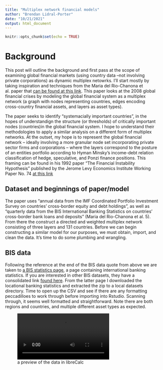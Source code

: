 ```yaml
---
title: "Multiplex network financial models"
author: "Brendan Lidral-Porter"
date: "10/21/2021"
output: html_document
---
```


```r
knitr::opts_chunk$set(echo = TRUE)

```
# Background

This post will outline the background and first pass at the scope of examining global financial markets (using country data --not involving private corporations) as dynamic multiplex netowrks. I'll start mostly by taking inspiration and techniques from the Maria del Rio-Chanona et al. paper that [can be found at this link](https://appliednetsci.springeropen.com/articles/10.1007/s41109-020-00301-2). This paper looks at the 2008 global financial crises by modeling the global financial system as a multiplex network (a graph with nodes representing countries, edges encoding cross-country financial assets, and layers as asset types).

The paper seeks to identify "systemacially important countries", in the hopes of understandign the structure (or thresholds) of critically important nodes (countries)in the global financial system. I hope to understand their methodologies to apply a similar analysis on a different form of multiplex networks. At the outset, my hope is to represent the global financial network -- ideally involving a more granular node set incorporating private sector firms and corporations -- where the layers correspond to the posture of an entities portfolio according to Hyman Minsky's income-debt relation classification of hedge, speculative, and Ponzi finance positions. This framing can be found in his 1992 paper "The Financial Instability Hypothesis" published by the Jerome Levy Economics Institute Working Paper No. 74 [at this link](https://papers.ssrn.com/sol3/papers.cfm?abstract_id=161024)

## Dataset and beginnings of paper/model

The paper uses "annual data from the IMF Coordinated Portfolio Investment Survey on countries' cross-border equity and debt holdings", as well as "quarterly data from the BIS International Banking Statistics on countries' cross-border bank loans and deposits" (Maria del Rio-Chanona et al. 5). From there the construct a directed and weighted multiplex network consisting of three layers and 131 countries. Before we can begin constructing a similar model for our purposes, we must obtain, import, and clean the data. It's time to do some plumbing and wrangling.

## BIS data

Following the reference at the end of the BIS data quote from above we are taken to [a BIS statistics page](https://www.bis.org/statistics/rppb1807.htm), a page containing international banking statistics. If you are interested in other BIS datasets, they have a consolidated link [found here](https://www.bis.org/statistics/full_data_sets.htm). From the latter page I downloaded the locational banking statistics and extracted the zip to a local datasets directory. Time to open up the CSV and see if there are any formatting peccadilloes to work through before importing into Rstudio. Scanning through, it seems well formatted and straightforward. Note there are both regions and countries, and multiple different asset types as expected.

![a preview of the data in libreCalc](https://github.com/blp92/blp92.github.io/blob/master/img/posts/multiplex_financial_markets/BISI_data_csv_preview.mp4)


